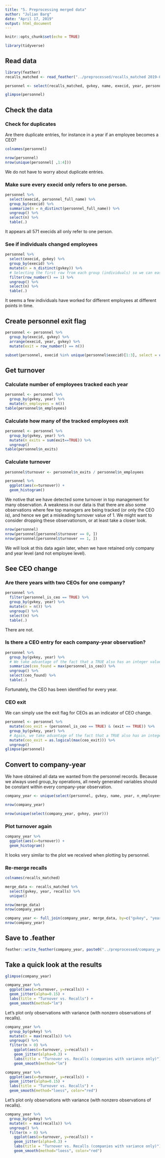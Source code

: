 ```yaml
---
title: "5. Preprocessing merged data"
author: "Julian Barg"
date: "April 17, 2019"
output: html_document
---
```


```r
knitr::opts_chunk$set(echo = TRUE)
```

```r
library(tidyverse)
```

## Read data

```r
library(feather)
recalls_matched <- read_feather("../preprocessed/recalls_matched 2019-04-20.feather")

personnel <- select(recalls_matched, gvkey, name, execid, year, personnel_is_ceo, personnel_full_name)

glimpse(personnel)
```

## Check the data

### Check for duplicates

Are there duplicate entries, for instance in a year if an employee becomes a CEO?
```r
colnames(personnel)
```

```r
nrow(personnel)
nrow(unique(personnel[ ,1:4]))
```

We do not have to worry about duplicate entries.

### Make sure every execid only refers to one person.

```r
personnel %>%
  select(execid, personnel_full_name) %>%
  group_by(execid) %>%
  summarize(n = n_distinct(personnel_full_name)) %>%
  ungroup() %>%
  select(n) %>%
  table(.)
```

It appears all 571 execids all only refer to one person.

### See if individuals changed employees

```r
personnel %>%
  select(execid, gvkey) %>%
  group_by(execid) %>%
  mutate(n = n_distinct(gvkey)) %>%
  # Selecting the first row from each group (individuals) so we can easily see how many employees changed employers out of the total number of tracked individual.
  filter(row_number() == 1) %>%
  ungroup() %>%
  select(n) %>%
  table(.)
```

It seems a few individuals have worked for different employees at different points in time.

## Create personnel exit flag 

```r
personnel <- personnel %>%
  group_by(execid, gvkey) %>%
  arrange(execid, year, gvkey) %>%
  mutate(exit = row_number() == n())
```

```r
subset(personnel, execid %in% unique(personnel$execid)[1:3], select = c("gvkey", "name", "execid", "exit"))
```

## Get turnover

### Calculate number of employees tracked each year

```r
personnel <- personnel %>%
  group_by(gvkey, year) %>%
  mutate(n_employees = n())
table(personnel$n_employees)
```

### Calculate how many of the tracked employees exit

```r
personnel <- personnel %>%
  group_by(gvkey, year) %>%
  mutate(n_exits = sum(exit==TRUE)) %>%
  ungroup()
table(personnel$n_exits)
```

### Calculate turnover

```r
personnel$turnover <- personnel$n_exits / personnel$n_employees

personnel %>%
  ggplot(aes(x=turnover)) +
  geom_histogram()
```

We notive that we have detected some turnover in top management for many observation. A weakness in our data is that there are also some observations where few top managers are being tracked (or only the CEO is), and hence we get a misleading turnover value of 1. We might want to consider dropping these observationsm, or at least take a closer look.

```r
nrow(personnel)
nrow(personnel[personnel$turnover == 0, ])
nrow(personnel[personnel$turnover == 1, ])
```

We will look at this data again later, when we have retained only company and year level (and not employee level).

## See CEO change

### Are there years with two CEOs for one company?

```r
personnel %>%
  filter(personnel_is_ceo == TRUE) %>%
  group_by(gvkey, year) %>%
  mutate(n = n()) %>%
  ungroup() %>%
  select(n) %>%
  table(.)
```

There are not.

### Is there a CEO entry for each company-year observation?

```r
personnel %>%
  group_by(gvkey, year) %>%
  # We take advantage of the fact that a TRUE also has an integer value of one in arithmetic operations.
  summarize(ceo_found = max(personnel_is_ceo)) %>%
  ungroup() %>%
  select(ceo_found) %>%
  table(.)
```

Fortunately, the CEO has been identified for every year.

### CEO exit

We can simply use the exit flag for CEOs as an indicator of CEO change.

```r
personnel <- personnel %>%
  mutate(ceo_exit = (personnel_is_ceo == TRUE) & (exit == TRUE)) %>%
  group_by(gvkey, year) %>%
  # Again, we take advantage of the fact that a TRUE also has an integer value of one in arithmetic operations.
  mutate(ceo_exit = as.logical(max(ceo_exit))) %>%
  ungroup()
glimpse(personnel)
```

## Convert to company-year

We have obtained all data we wanted from the personnel records. Because we always used group_by operations, all newly generated variables should be constant within every company-year observation.

```r
company_year <- unique(select(personnel, gvkey, name, year, n_employees, n_exits, turnover, ceo_exit))

nrow(company_year)

nrow(unique(select(company_year, gvkey, year)))
```

### Plot turnover again

```r
company_year %>%
  ggplot(aes(x=turnover)) +
  geom_histogram()
```

It looks very similar to the plot we received when plotting by personnel.

### Re-merge recalls
```r
colnames(recalls_matched)
```

```r
merge_data <- recalls_matched %>%
  select(gvkey, year, recalls) %>%
  unique()

nrow(merge_data)
nrow(company_year)

company_year <- full_join(company_year, merge_data, by=c("gvkey", "year"))
nrow(company_year)
```

## Save to .feather
```r
feather::write_feather(company_year, paste0("../preprocessed/company_year ", Sys.Date(), ".feather"))
```

## Take a quick look at the results

```r
glimpse(company_year)
```

```r
company_year %>%
  ggplot(aes(x=turnover, y=recalls)) +
  geom_jitter(alpha=0.15) +
  labs(title = "Turnover vs. Recalls") +
  geom_smooth(method="lm")
```

Let's plot only observations with variance (with nonzero observations of recalls).

```r
company_year %>%
  group_by(gvkey) %>%
  mutate(n = max(recalls)) %>%
  ungroup() %>%
  filter(n > 0) %>%
    ggplot(aes(x=turnover, y=recalls)) +
    geom_jitter(alpha=0.3) +
    labs(title = "Turnover vs. Recalls (companies with variance only)") +
    geom_smooth(method="lm")
```

```r
company_year %>%
  ggplot(aes(x=turnover, y=recalls)) +
  geom_jitter(alpha=0.15) +
  labs(title = "Turnover vs. Recalls") +
  geom_smooth(method="loess", color="red")
```

Let's plot only observations with variance (with nonzero observations of recalls).

```r
company_year %>%
  group_by(gvkey) %>%
  mutate(n = max(recalls)) %>%
  ungroup() %>%
  filter(n > 0) %>%
    ggplot(aes(x=turnover, y=recalls)) +
    geom_jitter(alpha=0.3) +
    labs(title = "Turnover vs. Recalls (companies with variance only)") +
    geom_smooth(method="loess", color="red")
```




